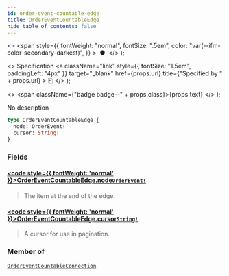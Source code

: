 ```yaml
---
id: order-event-countable-edge
title: OrderEventCountableEdge
hide_table_of_contents: false
---
```


  <>
    <span
      style={{
        fontWeight: "normal",
        fontSize: ".5em",
        color: "var(--ifm-color-secondary-darkest)",
      }}
    >
      &nbsp;●&nbsp;
    </span>
  </>
);

  <>
    Specification
    <a
      className="link"
      style={{ fontSize: "1.5em", paddingLeft: "4px" }}
      target="\_blank"
      href={props.url}
      title={"Specified by " + props.url}
    >
      ⎘
    </a>
  </>
);

  <>
    <span className={"badge badge--" + props.class}>{props.text}</span>
  </>
);

No description

```graphql
type OrderEventCountableEdge {
  node: OrderEvent!
  cursor: String!
}
```

### Fields

#### [<code style={{ fontWeight: 'normal' }}>OrderEventCountableEdge.<b>node</b></code>](#)<Bullet />[`OrderEvent!`](../../../api-reference/orders/objects/order-event) <Badge class="secondary" text="non-null"/> <Badge class="secondary" text="object"/> <Badge class="secondary" text="orders"/>

> The item at the end of the edge.

#### [<code style={{ fontWeight: 'normal' }}>OrderEventCountableEdge.<b>cursor</b></code>](#)<Bullet />[`String!`](../../../api-reference/miscellaneous/scalars/string) <Badge class="secondary" text="non-null"/> <Badge class="secondary" text="scalar"/> <Badge class="secondary" text="miscellaneous"/>

> A cursor for use in pagination.

### Member of

[`OrderEventCountableConnection`](../../../api-reference/miscellaneous/objects/order-event-countable-connection) <Badge class="secondary" text="object"/>
